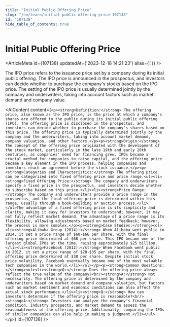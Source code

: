 ```yaml
---
title: "Initial Public Offering Price"
slug: "/en/learn/initial-public-offering-price-107138"
id: "107138"
hide_table_of_contents: true
---
```



# Initial Public Offering Price

<ArticleMeta id={107138} updatedAt={'2023-12-18 14:21:23'} alias={`[]`} />
<div className='border-solid border-b border-t-0 my-4 border-[var(--ifm-color-gray-300)]' />

The IPO price refers to the issuance price set by a company during its initial public offering. The IPO price is announced in the prospectus, and investors can decide whether to purchase the company's stocks based on the IPO price. The setting of the IPO price is usually determined jointly by the company and underwriters, taking into account factors such as market demand and company value.

<AIContent content={`<p><strong>Definition:</strong> The offering price, also known as the IPO price, is the price at which a company's shares are offered to the public during its initial public offering (IPO). The offering price is disclosed in the prospectus, and investors can decide whether to purchase the company's shares based on this price. The offering price is typically determined jointly by the company and the underwriters, taking into account market demand, company valuation, and other factors.</p><p><strong>Origin:</strong> The concept of the offering price originated with the development of the stock market, particularly in the late 19th and early 20th centuries, as companies' need for financing grew. IPOs became a crucial method for companies to raise capital, and the offering price became a key element in the IPO process, helping companies and investors reach an agreement before the stock issuance.</p><p><strong>Categories and Characteristics:</strong> The offering price can be categorized into fixed offering price and price range.<ul><li><strong>Fixed Offering Price:</strong> The company and underwriters specify a fixed price in the prospectus, and investors decide whether to subscribe based on this price.</li><li><strong>Price Range:</strong> The company and underwriters provide a price range in the prospectus, and the final offering price is determined within this range, usually through a book-building or auction process.</li></ul>The advantage of a fixed offering price is its simplicity and clarity, making it easy for investors to understand; however, it may not fully reflect market demand. The advantage of a price range is its flexibility, allowing adjustments based on market feedback; however, the process is more complex.</p><p><strong>Case Studies:</strong><ol><li><strong>Alibaba Group (2014):</strong> When Alibaba went public in 2014, it set a price range of $60-$66 per share, with the final offering price determined at $68 per share. This IPO became one of the largest global IPOs at the time, raising approximately $25 billion.</li><li><strong>Facebook (2012):</strong> When Facebook went public in 2012, it set a price range of $28-$35 per share, with the final offering price determined at $38 per share. Despite initial stock price volatility, Facebook eventually became one of the most valuable tech companies in the world.</li></ol></p><p><strong>Common Questions:</strong><ul><li><strong>Q:</strong> Does the offering price always reflect the true value of the company?<br/><strong>A:</strong> Not necessarily. The offering price is determined by the company and underwriters based on market demand and company valuation, but factors such as market sentiment and economic conditions can also affect the actual stock performance.</li><li><strong>Q:</strong> How can investors determine if the offering price is reasonable?<br/><strong>A:</strong> Investors can analyze the company's financial condition, industry prospects, and market demand to assess the reasonableness of the offering price. Additionally, comparing the IPOs of similar companies can also help in making a judgment.</li></ul></p>`} id={107138} />
